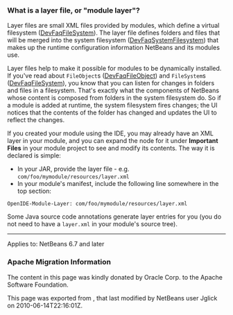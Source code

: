<!--

    Licensed to the Apache Software Foundation (ASF) under one
    or more contributor license agreements.  See the NOTICE file
    distributed with this work for additional information
    regarding copyright ownership.  The ASF licenses this file
    to you under the Apache License, Version 2.0 (the
    "License"); you may not use this file except in compliance
    with the License.  You may obtain a copy of the License at

      http://www.apache.org/licenses/LICENSE-2.0

    Unless required by applicable law or agreed to in writing,
    software distributed under the License is distributed on an
    "AS IS" BASIS, WITHOUT WARRANTIES OR CONDITIONS OF ANY
    KIND, either express or implied.  See the License for the
    specific language governing permissions and limitations
    under the License.

-->

===What is a layer file, or "module layer"?===

Layer files are small XML files provided by modules, which define a virtual filesystem ([[DevFaqFileSystem]]).
The layer file defines folders and files that will be merged into the system filesystem ([[DevFaqSystemFilesystem]])
that makes up the runtime configuration information NetBeans and its modules use.

Layer files help to make it possible for modules to be dynamically installed.
If you've read about <tt>FileObject</tt>s ([[DevFaqFileObject]])
and <tt>FileSystem</tt>s ([[DevFaqFileSystem]]),
you know that you can listen for changes in folders and files in a filesystem.
That's exactly what the components of NetBeans whose content is composed from folders in the system filesystem do.
So if a module is added at runtime, the system filesystem fires changes;
the UI notices that the contents of the folder has
changed and updates the UI to reflect the changes.

If you created your module using the IDE, you may already have an XML layer in your
module, and you can expand the node for it under '''Important Files''' in your module project to see and modify its contents.
The way it is declared is simple:
* In your JAR, provide the layer file - e.g. <tt>com/foo/mymodule/resources/layer.xml</tt>
* In your module's manifest, include the following line somewhere in the top section:
<pre>
OpenIDE-Module-Layer: com/foo/mymodule/resources/layer.xml
</pre>

Some Java source code annotations generate layer entries for you (you do not need to have a <tt>layer.xml</tt> in your module's source tree).

----
Applies to: NetBeans 6.7 and later

===Apache Migration Information===

The content in this page was kindly donated by Oracle Corp. to the
Apache Software Foundation.

This page was exported from , 
that last modified by NetBeans user Jglick 
on 2010-06-14T22:16:01Z.


